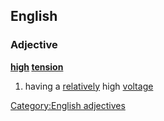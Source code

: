 ==English==
===Adjective===
'''[[high]] [[tension]]'''
#having a [[relatively]] high [[voltage]]
[[Category:English adjectives]]